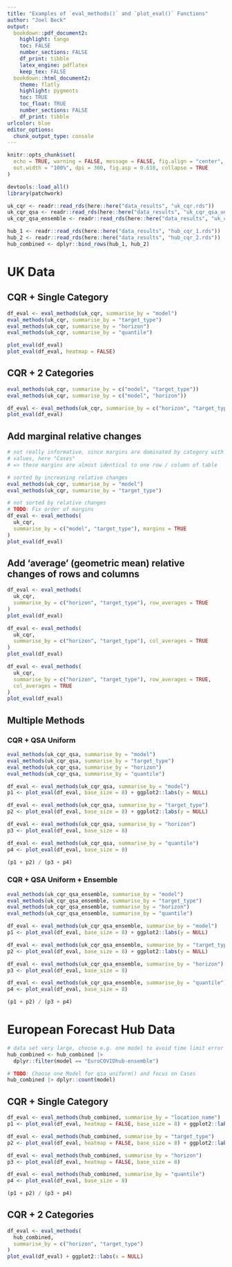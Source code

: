 ```yaml
---
title: "Examples of `eval_methods()` and `plot_eval()` Functions"
author: "Joel Beck"
output:
  bookdown::pdf_document2:
    highlight: tango
    toc: FALSE
    number_sections: FALSE
    df_print: tibble
    latex_engine: pdflatex
    keep_tex: FALSE
  bookdown::html_document2:
    theme: flatly
    highlight: pygments
    toc: TRUE
    toc_float: TRUE
    number_sections: FALSE
    df_print: tibble
urlcolor: blue
editor_options: 
  chunk_output_type: console
---
```


```r
knitr::opts_chunk$set(
  echo = TRUE, warning = FALSE, message = FALSE, fig.align = "center",
  out.width = "100%", dpi = 300, fig.asp = 0.618, collapse = TRUE
)
```


```r
devtools::load_all()
library(patchwork)

uk_cqr <- readr::read_rds(here::here("data_results", "uk_cqr.rds"))
uk_cqr_qsa <- readr::read_rds(here::here("data_results", "uk_cqr_qsa_uniform.rds"))
uk_cqr_qsa_ensemble <- readr::read_rds(here::here("data_results", "uk_cqr_qsa_uniform_ensemble.rds"))

hub_1 <- readr::read_rds(here::here("data_results", "hub_cqr_1.rds"))
hub_2 <- readr::read_rds(here::here("data_results", "hub_cqr_2.rds"))
hub_combined <- dplyr::bind_rows(hub_1, hub_2)
```

# UK Data

## CQR +  Single Category

```r
df_eval <- eval_methods(uk_cqr, summarise_by = "model")
eval_methods(uk_cqr, summarise_by = "target_type")
eval_methods(uk_cqr, summarise_by = "horizon")
eval_methods(uk_cqr, summarise_by = "quantile")

plot_eval(df_eval)
plot_eval(df_eval, heatmap = FALSE)
```


## CQR + 2 Categories

```r
eval_methods(uk_cqr, summarise_by = c("model", "target_type"))
eval_methods(uk_cqr, summarise_by = c("model", "horizon"))

df_eval <- eval_methods(uk_cqr, summarise_by = c("horizon", "target_type"))
plot_eval(df_eval)
```

## Add marginal relative changes

```r
# not really informative, since margins are dominated by category with largest
# values, here "Cases"
# => these margins are almost identical to one row / column of table

# sorted by increasing relative changes
eval_methods(uk_cqr, summarise_by = "model")
eval_methods(uk_cqr, summarise_by = "target_type")

# not sorted by relative changes
# TODO: Fix order of margins
df_eval <- eval_methods(
  uk_cqr,
  summarise_by = c("model", "target_type"), margins = TRUE
)
plot_eval(df_eval)
```


## Add 'average' (geometric mean) relative changes of rows and columns

```r
df_eval <- eval_methods(
  uk_cqr,
  summarise_by = c("horizon", "target_type"), row_averages = TRUE
)
plot_eval(df_eval)

df_eval <- eval_methods(
  uk_cqr,
  summarise_by = c("horizon", "target_type"), col_averages = TRUE
)
plot_eval(df_eval)

df_eval <- eval_methods(
  uk_cqr,
  summarise_by = c("horizon", "target_type"), row_averages = TRUE,
  col_averages = TRUE
)
plot_eval(df_eval)
```

## Multiple Methods

### CQR + QSA Uniform

```r
eval_methods(uk_cqr_qsa, summarise_by = "model")
eval_methods(uk_cqr_qsa, summarise_by = "target_type")
eval_methods(uk_cqr_qsa, summarise_by = "horizon")
eval_methods(uk_cqr_qsa, summarise_by = "quantile")
```


```r
df_eval <- eval_methods(uk_cqr_qsa, summarise_by = "model")
p1 <- plot_eval(df_eval, base_size = 8) + ggplot2::labs(y = NULL)

df_eval <- eval_methods(uk_cqr_qsa, summarise_by = "target_type")
p2 <- plot_eval(df_eval, base_size = 8) + ggplot2::labs(y = NULL)

df_eval <- eval_methods(uk_cqr_qsa, summarise_by = "horizon")
p3 <- plot_eval(df_eval, base_size = 8)

df_eval <- eval_methods(uk_cqr_qsa, summarise_by = "quantile")
p4 <- plot_eval(df_eval, base_size = 8)

(p1 + p2) / (p3 + p4)
```

### CQR + QSA Uniform + Ensemble

```r
eval_methods(uk_cqr_qsa_ensemble, summarise_by = "model")
eval_methods(uk_cqr_qsa_ensemble, summarise_by = "target_type")
eval_methods(uk_cqr_qsa_ensemble, summarise_by = "horizon")
eval_methods(uk_cqr_qsa_ensemble, summarise_by = "quantile")
```

```r
df_eval <- eval_methods(uk_cqr_qsa_ensemble, summarise_by = "model")
p1 <- plot_eval(df_eval, base_size = 8) + ggplot2::labs(y = NULL)

df_eval <- eval_methods(uk_cqr_qsa_ensemble, summarise_by = "target_type")
p2 <- plot_eval(df_eval, base_size = 8) + ggplot2::labs(y = NULL)

df_eval <- eval_methods(uk_cqr_qsa_ensemble, summarise_by = "horizon")
p3 <- plot_eval(df_eval, base_size = 8)

df_eval <- eval_methods(uk_cqr_qsa_ensemble, summarise_by = "quantile")
p4 <- plot_eval(df_eval, base_size = 8)

(p1 + p2) / (p3 + p4)
```


# European Forecast Hub Data

```r
# data set very large, choose e.g. one model to avoid time limit error
hub_combined <- hub_combined |>
  dplyr::filter(model == "EuroCOVIDhub-ensemble")

# TODO: Choose one Model for qsa_uniform() and focus on Cases
hub_combined |> dplyr::count(model)
```


## CQR + Single Category

```r
df_eval <- eval_methods(hub_combined, summarise_by = "location_name")
p1 <- plot_eval(df_eval, heatmap = FALSE, base_size = 8) + ggplot2::labs(y = NULL)

df_eval <- eval_methods(hub_combined, summarise_by = "target_type")
p2 <- plot_eval(df_eval, heatmap = FALSE, base_size = 8) + ggplot2::labs(y = NULL)

df_eval <- eval_methods(hub_combined, summarise_by = "horizon")
p3 <- plot_eval(df_eval, heatmap = FALSE, base_size = 8)

df_eval <- eval_methods(hub_combined, summarise_by = "quantile")
p4 <- plot_eval(df_eval, base_size = 8)

(p1 + p2) / (p3 + p4)
```

## CQR + 2 Categories

```r
df_eval <- eval_methods(
  hub_combined,
  summarise_by = c("horizon", "target_type")
)
plot_eval(df_eval) + ggplot2::labs(x = NULL)
```
